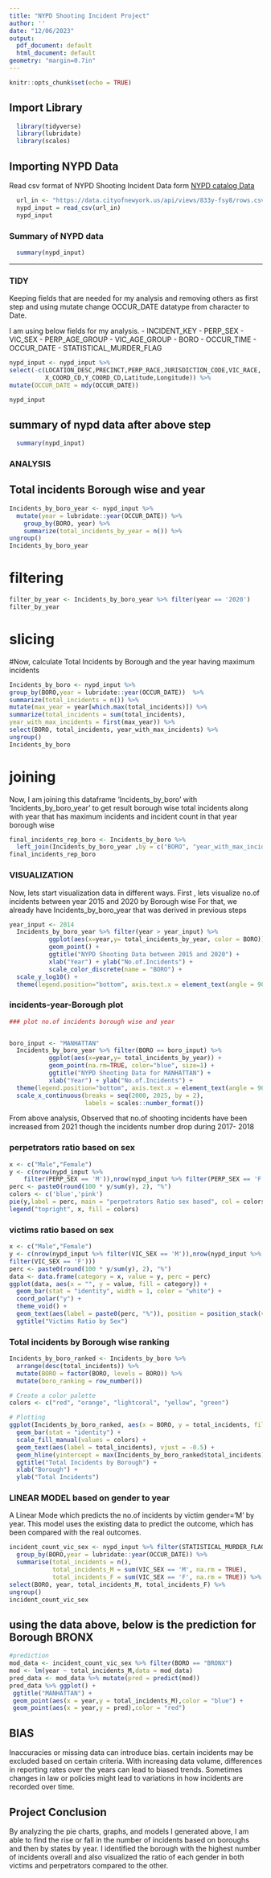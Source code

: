 ---
title: "NYPD Shooting Incident Project"
author: ''
date: "12/06/2023"
output:
  pdf_document: default
  html_document: default
geometry: "margin=0.7in"
---

```{r setup, include=FALSE}
knitr::opts_chunk$set(echo = TRUE)
```


## Import Library

```{r library_imp, warning = FALSE, message = FALSE}
  library(tidyverse)
  library(lubridate)
  library(scales) 
```

## Importing NYPD Data

Read csv format of NYPD Shooting Incident Data form [NYPD catalog Data](https://catalog.data.gov/dataset)


```{r import_data}
  
  url_in <- "https://data.cityofnewyork.us/api/views/833y-fsy8/rows.csv?accessType=DOWNLOAD"
  nypd_input = read_csv(url_in)
  nypd_input
```

### Summary of NYPD data

```{r nypd_summary}
  summary(nypd_input)
```

---

### TIDY

Keeping fields that are needed for my analysis and removing others as first step and using mutate change OCCUR_DATE datatype from character to Date.

I am using below fields for my analysis.
- INCIDENT_KEY
- PERP_SEX 
- VIC_SEX
- PERP_AGE_GROUP
- VIC_AGE_GROUP
- BORO
- OCCUR_TIME
- OCCUR_DATE
- STATISTICAL_MURDER_FLAG

```{r, nypd_input_tidy}
nypd_input <- nypd_input %>%
select(-c(LOCATION_DESC,PRECINCT,PERP_RACE,JURISDICTION_CODE,VIC_RACE,
          X_COORD_CD,Y_COORD_CD,Latitude,Longitude)) %>% 
mutate(OCCUR_DATE = mdy(OCCUR_DATE))

nypd_input
```

## summary of nypd data after above step


```{r nypd_input_summary_tidy}
  summary(nypd_input)
```


### ANALYSIS

## Total incidents Borough wise and year 

``` {r, Incidents_by_boro_year}

Incidents_by_boro_year <- nypd_input %>% 
  mutate(year = lubridate::year(OCCUR_DATE)) %>%
    group_by(BORO, year) %>%
    summarize(total_incidents_by_year = n()) %>%
ungroup()
Incidents_by_boro_year
```
# filtering

```{r}
filter_by_year <- Incidents_by_boro_year %>% filter(year == '2020')
filter_by_year
```
# slicing 

#Now, calculate Total Incidents by Borough and the year having maximum incidents

``` {r, incidents_boro}


Incidents_by_boro <- nypd_input %>%
group_by(BORO,year = lubridate::year(OCCUR_DATE))  %>%
summarize(total_incidents = n()) %>%
mutate(max_year = year[which.max(total_incidents)]) %>%
summarize(total_incidents = sum(total_incidents),
year_with_max_incidents = first(max_year)) %>%
select(BORO, total_incidents, year_with_max_incidents) %>%
ungroup()
Incidents_by_boro
```

# joining


Now, I am joining this dataframe 'Incidents_by_boro' with  'Incidents_by_boro_year' to get result borough wise total incidents along with year that has maximum incidents and incident count in that year borough wise

``` {r, final_incidents_rep_boro}
final_incidents_rep_boro <- Incidents_by_boro %>% 
  left_join(Incidents_by_boro_year ,by = c("BORO", "year_with_max_incidents"="year"))
final_incidents_rep_boro
```

###  VISUALIZATION 

Now, lets start visualization data in different ways.
First , lets visualize no.of incidents between year 2015 and 2020 by Borough wise
For that, we already have Incidents_by_boro_year that was derived in previous steps

```{r year_input}

year_input <- 2014
  Incidents_by_boro_year %>% filter(year > year_input) %>% 
           ggplot(aes(x=year,y= total_incidents_by_year, color = BORO)) +
           geom_point() + 
           ggtitle("NYPD Shooting Data between 2015 and 2020") +
           xlab("Year") + ylab("No.of.Incidents") +
           scale_color_discrete(name = "BORO") +
  scale_y_log10() + 
  theme(legend.position="bottom", axis.text.x = element_text(angle = 90))

```

### incidents-year-Borough plot 

```{r boro_input}
### plot no.of incidents borough wise and year 


boro_input <- "MANHATTAN"
  Incidents_by_boro_year %>% filter(BORO == boro_input) %>% 
           ggplot(aes(x=year,y= total_incidents_by_year)) +
           geom_point(na.rm=TRUE, color="blue", size=1) + 
           ggtitle("NYPD Shooting Data for MANHATTAN") +
           xlab("Year") + ylab("No.of.Incidents") +
  theme(legend.position="bottom", axis.text.x = element_text(angle = 90)) +
  scale_x_continuous(breaks = seq(2000, 2025, by = 2),
                     labels = scales::number_format())

```


From above analysis, Observed that no.of shooting incidents have been increased from 2021 though the incidents number drop during 2017- 2018 

### perpetrators ratio based on sex

```{r gend_perp}

x <- c("Male","Female")
y <- c(nrow(nypd_input %>% 
    filter(PERP_SEX == 'M')),nrow(nypd_input %>% filter(PERP_SEX == 'F')))
perc <- paste0(round(100 * y/sum(y), 2), "%")
colors <- c('blue','pink')
pie(y,label = perc, main = "perpetrators Ratio sex based", col = colors)
legend("topright", x, fill = colors)
```


### victims ratio based on sex

```{r gend_vic}
x <- c("Male","Female")
y <- c(nrow(nypd_input %>% filter(VIC_SEX == 'M')),nrow(nypd_input %>% 
filter(VIC_SEX == 'F')))
perc <- paste0(round(100 * y/sum(y), 2), "%")
data <- data.frame(category = x, value = y, perc = perc)
ggplot(data, aes(x = "", y = value, fill = category)) +
  geom_bar(stat = "identity", width = 1, color = "white") +
  coord_polar("y") +
  theme_void() +
  geom_text(aes(label = paste0(perc, "%")), position = position_stack(vjust = 0.5)) +
  ggtitle("Victims Ratio by Sex")
```

### Total incidents by Borough wise ranking

```{r boro_ranking}
Incidents_by_boro_ranked <- Incidents_by_boro %>%
  arrange(desc(total_incidents)) %>%
  mutate(BORO = factor(BORO, levels = BORO)) %>%
  mutate(boro_ranking = row_number())

# Create a color palette
colors <- c("red", "orange", "lightcoral", "yellow", "green")

# Plotting
ggplot(Incidents_by_boro_ranked, aes(x = BORO, y = total_incidents, fill = BORO)) +
  geom_bar(stat = "identity") +
  scale_fill_manual(values = colors) +
  geom_text(aes(label = total_incidents), vjust = -0.5) +
  geom_hline(yintercept = max(Incidents_by_boro_ranked$total_incidents), linetype = "dashed", color = "red") +
  ggtitle("Total Incidents by Borough") +
  xlab("Borough") +
  ylab("Total Incidents")
```

### LINEAR MODEL based on gender to year

A Linear Mode which predicts the no.of incidents by victim gender='M' by year. This model uses the existing data to predict the outcome, which has been compared with the real outcomes.

```{r incident_count_vic_sex}

incident_count_vic_sex <- nypd_input %>% filter(STATISTICAL_MURDER_FLAG == 'TRUE') %>%
  group_by(BORO,year = lubridate::year(OCCUR_DATE)) %>%
  summarise(total_incidents = n(),
            total_incidents_M = sum(VIC_SEX == 'M', na.rm = TRUE),
            total_incidents_F = sum(VIC_SEX == 'F', na.rm = TRUE)) %>%
select(BORO, year, total_incidents_M, total_incidents_F) %>%
ungroup()
incident_count_vic_sex

```
## using the data above, below is the prediction for Borough BRONX

```{r mod_data}
#prediction
mod_data <- incident_count_vic_sex %>% filter(BORO == "BRONX")
mod <- lm(year ~ total_incidents_M,data = mod_data)
pred_data <- mod_data %>% mutate(pred = predict(mod))
pred_data %>% ggplot() +
 ggtitle("MANHATTAN") + 
 geom_point(aes(x = year,y = total_incidents_M),color = "blue") +  
 geom_point(aes(x = year,y = pred),color = "red")   
```

## BIAS 

Inaccuracies or missing data can introduce bias. certain incidents may be excluded based on certain criteria. With increasing data volume, differences in reporting rates over the years can lead to biased trends. 
Sometimes changes in law or policies might lead to variations in how incidents are recorded over time.


## Project Conclusion

By analyzing the pie charts, graphs, and models I generated above, I am able to find the rise or fall in the number of incidents based on boroughs and then by states by year. I identified the borough with the highest number of incidents overall and also visualized the ratio of each gender in both victims and perpetrators compared to the other.


